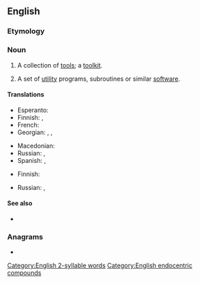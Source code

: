 ==English==

===Etymology===
{{root|en|ine-pro|*dewh₂-}}
{{compound|en|tool|set}}

===Noun===
{{en-noun}}

# A collection of [[tool]]s; a [[toolkit]].
# {{lb|en|computing}} A set of [[utility]] programs, subroutines or similar [[software]].

====Translations====
{{trans-top|collection of tools}}
* Esperanto: {{t|eo|ilaro}}
* Finnish: {{t|fi|työkalusarja}}, {{t+|fi|työkalupakki}}
* French: {{t|fr|[[jeu]] (d'[[outil]]s)|m}}
* Georgian: {{t|ka|ინსტრუმენტთა ნაკრები}}, {{t|ka|ხელსაწყოთა ნაკრები}}, {{t|ka|ხელსაწყოების ნაკრები}}
{{trans-mid}}
* Macedonian: {{t|mk|прибор|m}}
* Russian: {{t|ru|набо́р инструме́нтов|m}}, {{t+|ru|инструмента́рий|m}}
* Spanish: {{t|es|herramental}}, {{t+|es|instrumental}}
{{trans-bottom}}

{{trans-top|set of utility programs, subroutines or similar software}}
* Finnish: {{t+|fi|työkalupakki}}
{{trans-mid}}
* Russian: {{t|ru|инструмента́льные сре́дства|n-p}}, {{t|ru|паке́т програ́мм|m}}
{{trans-bottom}}

====See also====
* {{l|en|toolchain}}

===Anagrams===
* {{anagrams|en|a=eloostt|Tootles|set tool|tootles}}

[[Category:English 2-syllable words]]
[[Category:English endocentric compounds]]